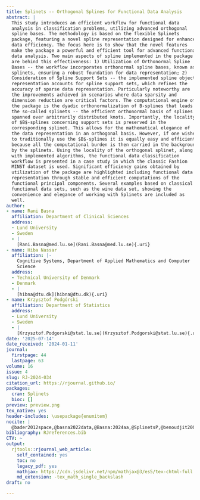 ```yaml
---
title: Splinets -- Orthogonal Splines for Functional Data Analysis
abstract: |
  This study introduces an efficient workflow for functional data
  analysis in classification problems, utilizing advanced orthogonal
  spline bases. The methodology is based on the flexible Splinets
  package, featuring a novel spline representation designed for enhanced
  data efficiency. The focus here is to show that the novel features
  make the package a powerful and efficient tool for advanced functional
  data analysis. Two main aspects of spline implemented in the package
  are behind this effectiveness: 1) Utilization of Orthonormal Spline
  Bases -- the workflow incorporates orthonormal spline bases, known as
  splinets, ensuring a robust foundation for data representation; 2)
  Consideration of Spline Support Sets -- the implemented spline object
  representation accounts for spline support sets, which refines the
  accuracy of sparse data representation. Particularly noteworthy are
  the improvements achieved in scenarios where data sparsity and
  dimension reduction are critical factors. The computational engine of
  the package is the dyadic orthonormalization of B-splines that leads
  the so-called splinets -- the efficient orthonormal basis of splines
  spanned over arbitrarily distributed knots. Importantly, the locality
  of $B$-splines concerning support sets is preserved in the
  corresponding splinet. This allows for the mathematical elegance of
  the data representation in an orthogonal basis. However, if one wishes
  to traditionally use the $B$-splines it is equally easy and efficient
  because all the computational burden is then carried in the background
  by the splinets. Using the locality of the orthogonal splinet, along
  with implemented algorithms, the functional data classification
  workflow is presented in a case study in which the classic Fashion
  MINST dataset is used. Significant efficiency gains obtained by
  utilization of the package are highlighted including functional data
  representation through stable and efficient computations of the
  functional principal components. Several examples based on classical
  functional data sets, such as the wine data set, showing the
  convenience and elegance of working with Splinets are included as
  well.
author:
- name: Rani Basna
  affiliation: Department of Clinical Sciences
  address:
  - Lund University
  - Sweden
  - |
    [Rani.Basna@med.lu.se](Rani.Basna@med.lu.se){.uri}
- name: Hiba Nassar
  affiliation: |-
    Cognitive Systems, Department of Applied Mathematics and Computer
    Science
  address:
  - Technical University of Denmark
  - Denmark
  - |
    [hibna@dtu.dk](hibna@dtu.dk){.uri}
- name: Krzysztof Podgórski
  affiliation: Department of Statistics
  address:
  - Lund University
  - Sweden
  - |
    [Krzysztof.Podgorski@stat.lu.se](Krzysztof.Podgorski@stat.lu.se){.uri}
date: '2025-07-14'
date_received: '2024-01-11'
journal:
  firstpage: 44
  lastpage: 63
volume: 16
issue: 4
slug: RJ-2024-034
citation_url: https://rjournal.github.io/
packages:
  cran: Splinets
  bioc: []
preview: preview.png
tex_native: yes
header-includes: \usepackage{enumitem}
nocite: |
  @bader2012space,@basna2022data,@Basna:2024aa,@SplinetsP,@benoudjit2004,@cho2005class,@Boor1978APG,@goodman2003class,@LIU2022,@mason1993orthogonal,@nassar2023splinets,@nguyen2015construction,@Perperoglou:2019aa,@Petricoin:2002aa,@podgorski2021,@Qin,@Redd,@orthogonalsplinebasis,@schumaker2007spline,@gghilbertstrings,@xiao2017fashion,@Zhou
bibliography: RJreferences.bib
CTV: ~
output:
  rjtools::rjournal_web_article:
    self_contained: yes
    toc: no
    legacy_pdf: yes
    mathjax: https://cdn.jsdelivr.net/npm/mathjax@3/es5/tex-chtml-full.js
    md_extension: -tex_math_single_backslash
draft: no

---
```

```{=latex}
\input{RJ-2024-034-src.tex}
```

